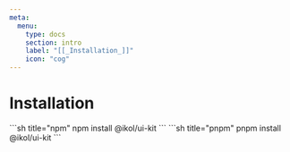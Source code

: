 ```yaml
---
meta:
  menu:
    type: docs
    section: intro
    label: "[[_Installation_]]"
    icon: "cog"
---
```



# Installation

<CodeBlock>
```sh title="npm"
npm install @ikol/ui-kit
```
```sh title="pnpm"
pnpm install @ikol/ui-kit
```
</CodeBlock>

